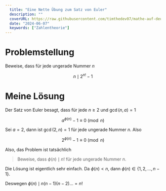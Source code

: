 ```yaml
---
  title: "Eine Nette Übung zum Satz von Euler"
  description: ""
  coverURL: https://raw.githubusercontent.com/timthedev07/mathe-auf-deutsch/dev/images/thumbnails/der-satz-von-euler-uebung.jpg
  date: "2024-06-07"
  keywords: ["Zahlentheorie"]
---
```



# Problemstellung

Beweise, dass für jede ungerade Nummer $n$

```math
n \mid 2^{n!} - 1
```

# Meine Lösung

Der Satz von Euler besagt, dass für jede $n\ge 2$ und $\gcd(n, a) = 1$

```math
a^{\phi(n)} - 1 \equiv 0 \pmod{n}
```

Sei $a = 2$, dann ist $\gcd(2, n) = 1$ für jede ungerade Nummer $n$. Also

```math
2^{\phi(n)} - 1 \equiv 0 \pmod{n}
```

Also, das Problem ist tatsächlich

> Beweise, dass $\phi(n) \mid n!$ für jede ungerade Nummer $n$.

Die Lösung ist eigentlich sehr einfach. Da $\phi(n) < n$, dann $\phi(n) \in \{1, 2, \ldots, n - 1\}$.

Deswegen $\phi(n) \mid n(n - 1)(n - 2)\ldots = n!$

